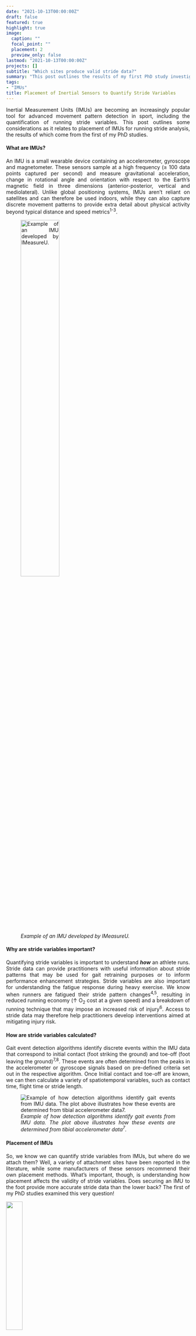 ```yaml
---
date: "2021-10-13T00:00:00Z"
draft: false
featured: true
highlight: true
image:
  caption: ""
  focal_point: ""
  placement: 2
  preview_only: false
lastmod: "2021-10-13T00:00:00Z"
projects: []
subtitle: "Which sites produce valid stride data?"
summary: "This post outlines the results of my first PhD study investigating the impact of IMU placement on stride variable validity."
tags:
- "IMUs"
title: Placement of Inertial Sensors to Quantify Stride Variables
---
```

<div align="justify">

Inertial Measurement Units (IMUs) are becoming an increasingly popular tool for advanced movement pattern detection in sport, including the quantification of running stride variables. This post outlines some considerations as it relates to placement of IMUs for running stride analysis, the results of which come from the first of my PhD studies.<br>

#### **What are IMUs?**
An IMU is a small wearable device containing an accelerometer, gyroscope and magnetometer. These sensors sample at a high frequency (&#8805; 100 data points captured per second) and measure gravitational acceleration, change in rotational angle and orientation with respect to the Earth's magnetic field in three dimensions (anterior-posterior, vertical and mediolateral). Unlike global positioning systems, IMUs aren't reliant on satellites and can therefore be used indoors, while they can also capture discrete movement patterns to provide extra detail about physical activity beyond typical distance and speed metrics<sup>1-3</sup>.

![*Example of an IMU developed by IMeasureU.*](images/Trident_Axes_v2.jpg){width=50% height=50%}

#### **Why are stride variables important?**
Quantifying stride variables is important to understand ***how*** an athlete runs. Stride data can provide practitioners with useful information about stride patterns that may be used for gait retraining purposes or to inform performance enhancement strategies. Stride variables are also important for understanding the fatigue response during heavy exercise. We know when runners are fatigued their stride pattern changes<sup>4,5</sup>, resulting in reduced running economy (&#8593; O<sub>2</sub> cost at a given speed) and a breakdown of running technique that may impose an increased risk of injury<sup>6</sup>. Access to stride data may therefore help practitioners develop interventions aimed at mitigating injury risk.

#### **How are stride variables calculated?**
Gait event detection algorithms identify discrete events within the IMU data that correspond to initial contact (foot striking the ground) and toe-off (foot leaving the ground)<sup>7,8</sup>. These events are often determined from the peaks in the accelerometer or gyroscope signals based on pre-defined criteria set out in the respective algorithm. Once Initial contact and toe-off are known, we can then calculate a variety of spatiotemporal variables, such as contact time, flight time or stride length.

![*Example of how detection algorithms identify gait events from IMU data. The plot above illustrates how these events are determined from tibial accelerometer data<sup>7</sup>.*](images/Events.png)

#### **Placement of IMUs**
So, we know we can quantify stride variables from IMUs, but where do we attach them? Well, a variety of attachment sites have been reported in the literature, while some manufacturers of these sensors recommend their own placement methods. What's important, though, is understanding how placement affects the validity of stride variables. Does securing an IMU to the foot provide more accurate stride data than the lower back? The first of my PhD studies examined this very question!

![](images/Thinking.jpg){width=30% height=30%}

We meta-analysed 9 studies and four stride variables (contact time, flight time, step frequency and step length) to determine whether different placement sites impact stride variable validity by assessing the absolute mean difference (MD) between IMU and reference measures (motion capture, force plate, high-speed camera and photocell systems). The meta-analysis showed the MD for stride variables derived from IMUs worn on the foot, tibia and lower back were not significantly different to those determined by the reference systems across all stride variables analysed<sup>9</sup>. This is depicted in the below forest plots where the width of the diamond (representing the 95% confidence interval of the total effect) for each site overlaps positive and negative MD values.

![*Forest plot for contact time. Highlighted areas show the width of the diamond (total effect) overlapping positive and negative MD values.*](images/CT_Fig.png)

![*Forest plot for flight time.*](images/FT_Fig.png)

![*Forest plot for step frequency.*](images/SF_Fig.png)

![*Forest plot for step length.*](images/SL_Fig.png)

So, what does this mean? Well, **we can use the foot, tibia or lower back for placement knowing we can derive valid stride data from either site**, supporting the use of IMUs to analyse stride patterns in the field. Practitioners aren't limited to using a single site and instead may use different placements depending on the suitability for the specific sport. We can also conclude that validity appears more dependent on the gait event detection approach, or the mathematics behind it, rather than the location of the IMU.

If you would like to know more about the impact of placement, you can check out the full text of our paper [**here**](https://www.researchgate.net/publication/350357041_Does_Site_Matter_Impact_of_Inertial_Measurement_Unit_Placement_on_the_Validity_and_Reliability_of_Stride_Variables_During_Running_A_Systematic_Review_and_Meta-analysis). You may also contact me should you have any questions about our work or using IMUs for quantifying stride variables in your own environment. Stay tuned for a follow-up post to this where I'll show you how I performed a meta-analysis in R and produced the above forest plots for publication using the `meta` package.

<div align="left">
<font size="-1">1.&nbsp;&nbsp;Cormack SJ, Mooney MG, Morgan W, McGuigan MR. Influence of neuromuscular fatigue on accelerometer load in elite Australian football players. International Journal of Sports Physiology and Performance. 2013;8(4):373-8.<br>
2.&nbsp;&nbsp;Glassbrook DJ, Fuller JT, Alderson JA, Doyle TL. Measurement of lower-limb asymmetry in professional rugby league: a technical note describing the use of inertial measurement units. PeerJ. 2020;8:e9366. doi: 10.7717/peerj.9366.<br>
3.&nbsp;&nbsp;Armitage M, Beato M, McErlain-Naylor SA. Inter-unit reliability of IMU Step metrics using IMeasureU Blue Trident inertial measurement units for running-based team sport tasks. Journal of Sports Sciences. 2021. doi: 10.1080/02640414.2021.1882726.<br>
4.&nbsp;&nbsp;Morin JB, Jeannin T, Chevallier B, Belli A. Spring-mass model characteristics during sprint running: correlation with performance and fatigue-induced changes. International Journal of Sports Medicine. 2006;27(2):158-65.<br>
5.&nbsp;&nbsp;Girard O, Micallef J-P, Millet GP. Changes in spring-mass model characteristics during repeated running sprints. European Journal of Applied Physiology. 2011;111(1):125-34.<br>
6.&nbsp;&nbsp;McMahon TA, Valiant G, Frederick EC. Groucho running. Journal of Applied Physiology. 1987;62(6):2326-37.<br>
7.&nbsp;&nbsp;Benson LC, Clermont CA, Watari R, Exley T, Ferber R. Automated accelerometer-based gait event detection during multiple running conditions. Sensors. 2019;19(7):1483. doi: 10.3390/s19071483.<br>
8.&nbsp;&nbsp;Aubol KG, Milner CE. Foot contact identification using a single triaxial accelerometer during running. Journal of Biomechanics. 2020;105:109768. doi: 10.1016/j.jbiomech.2020.109768.<br>
9.&nbsp;&nbsp;Horsley BJ, Tofari PJ, Halson SL, Kemp JG, Dickson J, Maniar N, et al. Does site matter? Impact of Inertial Measurement Unit placement on the validity and reliability of stride variables during running: a systematic review and meta-analysis. Sports Medicine. 2021. doi: 10.1007/s40279-021-01443-8.</font>